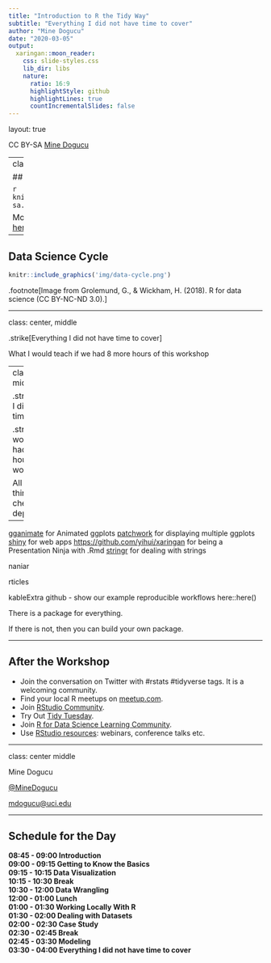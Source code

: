 ```yaml
---
title: "Introduction to R the Tidy Way"
subtitle: "Everything I did not have time to cover"
author: "Mine Dogucu"
date: "2020-03-05"
output:
  xaringan::moon_reader:
    css: slide-styles.css
    lib_dir: libs
    nature:
      ratio: 16:9
      highlightStyle: github
      highlightLines: true
      countIncrementalSlides: false
---
```



layout: true

<!-- This file by Mine Dogucu is licensed under a  Attribution-ShareAlike 2.5 Generic License (CC BY-SA 2.5) More information about the license can be found at https://creativecommons.org/licenses/by-sa/2.5/ -->
  
<div class="my-header"></div>

<div class="my-footer"> 
 CC BY-SA <a href="https://mdogucu.ics.uci.edu">Mine Dogucu</a></div> 

---
class: center, middle

## License

```r
knitr::include_graphics('img/cc-sa.png')
```


More information can be found [here](https://creativecommons.org/licenses/by-sa/2.5/)

---

##  Data Science Cycle

```r
knitr::include_graphics('img/data-cycle.png')
```

.footnote[Image from Grolemund, G., & Wickham, H. (2018). R for data science (CC BY-NC-ND 3.0).]

---

class: center, middle


.strike[Everything I did not have time to cover]

What I would teach if we had 8 more hours of this workshop

---
class: center, middle


.strike[Everything I did not have time to cover]

.strike[What I would teach if we had 8 more hours of this workshop]

All the cool things you can check out later in depth

---


[gganimate](https://github.com/thomasp85/gganimate) for Animated ggplots
[patchwork](https://github.com/thomasp85/patchwork) for displaying multiple ggplots
[shiny](https://shiny.rstudio.com/gallery/) for web apps
[https://github.com/yihui/xaringan](xaringan) for being a Presentation Ninja with .Rmd
[stringr](stringr) for dealing with strings 



naniar 

rticles

kableExtra
github - show our example reproducible workflows
here::here()

There is a package for everything.

If there is not, then you can build your own package.



---


## After the Workshop

- Join the conversation on Twitter with #rstats #tidyverse tags. It is a welcoming community. 
- Find your local R meetups on [meetup.com](https://www.meetup.com/topics/r-project-for-statistical-computing/).
- Join [RStudio Community](https://community.rstudio.com/). 
- Try Out [Tidy Tuesday](https://github.com/rfordatascience/tidytuesday).
- Join [R for Data Science Learning Community](https://www.rfordatasci.com/).
- Use [RStudio resources](https://resources.rstudio.com/): webinars, conference talks etc.

---

class: center middle

Mine Dogucu

[@MineDogucu](https://twitter.com/MineDogucu)

[mdogucu@uci.edu](mailto:mdogucu@uci.edu)

---
## Schedule for the Day

__08:45 - 09:00 Introduction__  
__09:00 - 09:15 Getting to Know the Basics__  
__09:15 - 10:15 Data Visualization__  
__10:15 - 10:30 Break__  
__10:30 - 12:00 Data Wrangling__  
__12:00 - 01:00 Lunch__  
__01:00 - 01:30 Working Locally With R__  
__01:30 - 02:00 Dealing with Datasets__  
__02:00 - 02:30 Case Study__  
__02:30 - 02:45 Break__  
__02:45 - 03:30 Modeling__  
__03:30 - 04:00 Everything I did not have time to cover__




